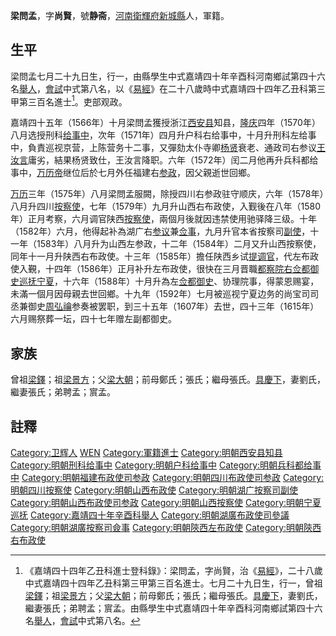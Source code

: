 {{明清人物信息框
| 姓名 = 梁問孟
| 原名 =
| 圖片名稱= 
| 圖片大小 =
| 圖片說明 = 
| 最高職務 =中宪大夫都察院协理院事左佥都御史
| 國家 = 大明 
| 爵位 =
| 籍貫 = [[河南|河南]][[衛輝府|衛輝府]][[新城縣|新城縣]]
| 族裔 = 
| 字號 = 字尚贤，號静斋
| 諡號 =
| 出生日期 = 嘉靖戊戌七月二十九日
| 出生地點 = 
| 逝世日期 = 萬曆三十五年十月二十七日
| 逝世地點 =
| 墓葬 =
| 配偶 = 元配劉氏、继配楊氏，累封恭人
| 親屬 = 曾祖[[梁鐸|梁鐸]]，祖[[梁景方|梁景方]]，父[[梁大朝|梁大朝]]，前母鄭氏；張氏；繼母張氏；（子）梁旭徵
| 出身 =
* 嘉靖四十年辛酉科舉人
* 嘉靖四十四年乙丑科同進士出身
| 經歷 =
| 著作 = 
}}
'''梁問孟'''{{BD|1538年||1607年||}}，字'''尚賢'''，號'''静斋'''，[[河南|河南]][[衛輝府|衛輝府]][[新城縣|新城縣]]人，軍籍。

==生平==
梁問孟七月二十九日生，行一，由縣學生中式嘉靖四十年辛酉科河南鄉試第四十六名[[舉人|舉人]]，[[會試|會試]]中式第八名，以《[[易經|易經]]》在二十八歲時中式嘉靖四十四年乙丑科第三甲第三百名進士<ref>《嘉靖四十四年乙丑科進士登科錄》：梁問孟，字尚賢，治《[[易經|易經]]》，二十八歲中式嘉靖四十四年乙丑科第三甲第三百名進士。七月二十九日生，行一，曾祖[[梁鐸|梁鐸]]；祖[[梁景方|梁景方]]；父[[梁大朝|梁大朝]]；前母鄭氏；張氏；繼母張氏。[[具慶下|具慶下]]，妻劉氏，繼妻張氏；弟聘孟；賔孟。由縣學生中式嘉靖四十年辛酉科河南鄉試第四十六名[[舉人|舉人]]，[[會試|會試]]中式第八名。</ref>。吏部观政。

嘉靖四十五年（1566年）十月梁問孟獲授浙江[[西安县|西安县]]知县，[[隆庆_(明朝)|隆庆]]四年（1570年）八月选授刑科[[给事中|给事中]]，次年（1571年）四月升户科右给事中，十月升刑科左给事中，負責巡视京营，上陈营务十二事，又彈劾太仆寺卿[[杨贤|杨贤]]衰老、通政司右参议[[王汝言|王汝言]]庸劣，結果杨贤致仕，王汝言降职。六年（1572年）闰二月他再升兵科都给事中，[[万历帝|万历帝]]继位后於七月外任福建右[[参政|参政]]，因父親逝世回鄉。

[[万历|万历]]三年（1575年）八月梁問孟服闕，除授四川右参政驻守顺庆，六年（1578年）八月升四川[[按察使|按察使]]，七年（1579年）九月升山西右布政使，入觐後在八年（1580年）正月考察，六月调官陕西[[按察使|按察使]]，兩個月後就因违禁使用驰驿降三级。十年（1582年）六月，他得起补為湖广右[[参议|参议]]兼[[佥事|佥事]]，九月升官本省按察司[[副使|副使]]，十一年（1583年）八月升为山西左参政，十二年（1584年）二月又升山西按察使，同年十一月升陕西右布政使。十三年（1585年）擔任陕西乡试[[提调官|提调官]]，代左布政使入覲，十四年（1586年）正月补升左布政使，很快在三月晋職[[宁夏巡抚|都察院右佥都御史巡抚宁夏]]，十六年（1588年）十月升為左[[佥都御史|佥都御史]]、协理院事，得蒙恩赐宴，未滿一個月因母親去世回鄉。十九年（1592年）七月被巡视宁夏边务的尚宝司司丞兼御史[[周弘禴|周弘禴]]参奏被罢职，到三十五年（1607年）去世，四十三年（1615年）六月赐祭葬一坛，四十七年赠左副都御史。

==家族== 
曾祖[[梁鐸|梁鐸]]；祖[[梁景方|梁景方]]；父[[梁大朝|梁大朝]]；前母鄭氏；張氏；繼母張氏。[[具慶下|具慶下]]，妻劉氏，繼妻張氏；弟聘孟；賔孟。

==註釋==
{{reflist}}

{{嘉靖四十四年乙丑科殿试金榜}}

[[Category:卫辉人|Category:卫辉人]]
[[Category:梁姓|WEN]]
[[Category:軍籍進士|Category:軍籍進士]]
[[Category:明朝西安县知县|Category:明朝西安县知县]]
[[Category:明朝刑科给事中|Category:明朝刑科给事中]]
[[Category:明朝户科给事中|Category:明朝户科给事中]]
[[Category:明朝兵科都给事中|Category:明朝兵科都给事中]]
[[Category:明朝福建布政使司参政|Category:明朝福建布政使司参政]]
[[Category:明朝四川布政使司参政|Category:明朝四川布政使司参政]]
[[Category:明朝四川按察使|Category:明朝四川按察使]]
[[Category:明朝山西布政使|Category:明朝山西布政使]]
[[Category:明朝湖广按察司副使|Category:明朝湖广按察司副使]]
[[Category:明朝山西布政使司参政|Category:明朝山西布政使司参政]]
[[Category:明朝山西按察使|Category:明朝山西按察使]]
[[Category:明朝宁夏巡抚|Category:明朝宁夏巡抚]]
[[Category:嘉靖四十年辛酉科舉人|Category:嘉靖四十年辛酉科舉人]]
[[Category:明朝湖廣布政使司參議|Category:明朝湖廣布政使司參議]]
[[Category:明朝湖廣按察司僉事|Category:明朝湖廣按察司僉事]]
[[Category:明朝陝西左布政使|Category:明朝陝西左布政使]]
[[Category:明朝陝西右布政使|Category:明朝陝西右布政使]]